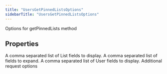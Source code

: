 ```yaml
---
title: "UsersGetPinnedListsOptions"
sidebarTitle: "UsersGetPinnedListsOptions"
---
```


Options for getPinnedLists method

## Properties

<ParamField name="listfields" type="`any`[]">
A comma separated list of List fields to display.
</ParamField>





<ParamField name="expansions" type="`any`[]">
A comma separated list of fields to expand.
</ParamField>





<ParamField name="userfields" type="`any`[]">
A comma separated list of User fields to display.
</ParamField>





<ParamField name="requestOptions" type="[`RequestOptions`](/xdks/typescript/reference/interfaces/RequestOptions)">
Additional request options
</ParamField>



